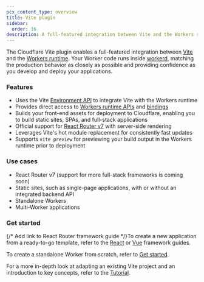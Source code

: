 ```yaml
---
pcx_content_type: overview
title: Vite plugin
sidebar:
  order: 16
description: A full-featured integration between Vite and the Workers runtime
---
```


The Cloudflare Vite plugin enables a full-featured integration between [Vite](https://vite.dev/) and the [Workers runtime](/workers/runtime-apis/).
Your Worker code runs inside [workerd](https://github.com/cloudflare/workerd), matching the production behavior as closely as possible and providing confidence as you develop and deploy your applications.

### Features

- Uses the Vite [Environment API](https://vite.dev/guide/api-environment) to integrate Vite with the Workers runtime
- Provides direct access to [Workers runtime APIs](/workers/runtime-apis/) and [bindings](/workers/runtime-apis/bindings/)
- Builds your front-end assets for deployment to Cloudflare, enabling you to build static sites, SPAs, and full-stack applications
- Official support for [React Router v7](https://reactrouter.com/) with server-side rendering
- Leverages Vite's hot module replacement for consistently fast updates
- Supports `vite preview` for previewing your build output in the Workers runtime prior to deployment

### Use cases

- React Router v7 (support for more full-stack frameworks is coming soon)
- Static sites, such as single-page applications, with or without an integrated backend API
- Standalone Workers
- Multi-Worker applications

### Get started

{/* Add link to React Router framework guide */}To create a new application from a ready-to-go template, refer to the [React](/workers/frameworks/framework-guides/react/) or [Vue](/workers/frameworks/framework-guides/vue/) framework guides.

To create a standalone Worker from scratch, refer to [Get started](/workers/vite-plugin/get-started/).

For a more in-depth look at adapting an existing Vite project and an introduction to key concepts, refer to the [Tutorial](/workers/vite-plugin/tutorial/).
